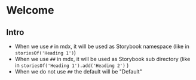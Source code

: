 # Welcome

## Intro

* When we use `#` in mdx, it will be used as Storybook namespace (like in `storiesOf('Heading 1')`)
* When we use `##` in mdx, it will be used as Storybook sub directory (like in `storiesOf('Heading 1').add('Heading 2')` )
* When we do not use `##` the default will be "Default"
